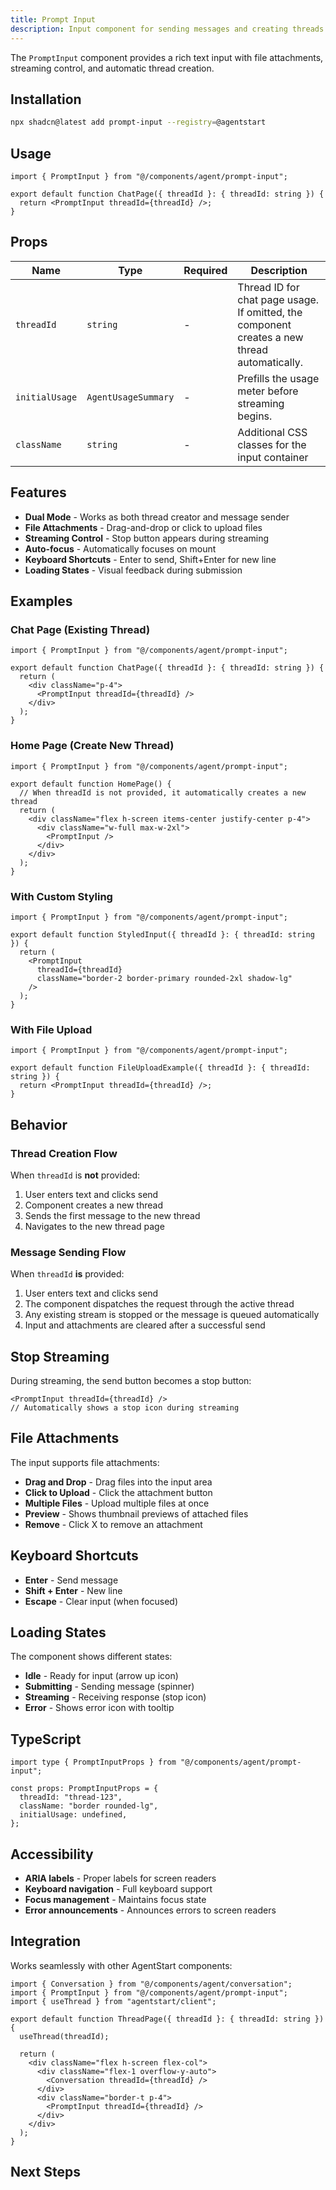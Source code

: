 ```yaml
---
title: Prompt Input
description: Input component for sending messages and creating threads
---
```


The `PromptInput` component provides a rich text input with file attachments, streaming control, and automatic thread creation.

<PromptInputDemo />

## Installation

```bash
npx shadcn@latest add prompt-input --registry=@agentstart
```

## Usage

```tsx
import { PromptInput } from "@/components/agent/prompt-input";

export default function ChatPage({ threadId }: { threadId: string }) {
  return <PromptInput threadId={threadId} />;
}
```

## Props

| Name | Type | Required | Description |
|------|------|----------|-------------|
| `threadId` | `string` | - | Thread ID for chat page usage. If omitted, the component creates a new thread automatically. |
| `initialUsage` | `AgentUsageSummary` | - | Prefills the usage meter before streaming begins. |
| `className` | `string` | - | Additional CSS classes for the input container |

## Features

- **Dual Mode** - Works as both thread creator and message sender
- **File Attachments** - Drag-and-drop or click to upload files
- **Streaming Control** - Stop button appears during streaming
- **Auto-focus** - Automatically focuses on mount
- **Keyboard Shortcuts** - Enter to send, Shift+Enter for new line
- **Loading States** - Visual feedback during submission

## Examples

### Chat Page (Existing Thread)

```tsx
import { PromptInput } from "@/components/agent/prompt-input";

export default function ChatPage({ threadId }: { threadId: string }) {
  return (
    <div className="p-4">
      <PromptInput threadId={threadId} />
    </div>
  );
}
```

### Home Page (Create New Thread)

```tsx
import { PromptInput } from "@/components/agent/prompt-input";

export default function HomePage() {
  // When threadId is not provided, it automatically creates a new thread
  return (
    <div className="flex h-screen items-center justify-center p-4">
      <div className="w-full max-w-2xl">
        <PromptInput />
      </div>
    </div>
  );
}
```

### With Custom Styling

```tsx
import { PromptInput } from "@/components/agent/prompt-input";

export default function StyledInput({ threadId }: { threadId: string }) {
  return (
    <PromptInput
      threadId={threadId}
      className="border-2 border-primary rounded-2xl shadow-lg"
    />
  );
}
```

### With File Upload

```tsx
import { PromptInput } from "@/components/agent/prompt-input";

export default function FileUploadExample({ threadId }: { threadId: string }) {
  return <PromptInput threadId={threadId} />;
}
```

## Behavior

### Thread Creation Flow

When `threadId` is **not** provided:

1. User enters text and clicks send
2. Component creates a new thread
3. Sends the first message to the new thread
4. Navigates to the new thread page

### Message Sending Flow

When `threadId` **is** provided:

1. User enters text and clicks send
2. The component dispatches the request through the active thread
3. Any existing stream is stopped or the message is queued automatically
4. Input and attachments are cleared after a successful send

## Stop Streaming

During streaming, the send button becomes a stop button:

```tsx
<PromptInput threadId={threadId} />
// Automatically shows a stop icon during streaming
```

## File Attachments

The input supports file attachments:

- **Drag and Drop** - Drag files into the input area
- **Click to Upload** - Click the attachment button
- **Multiple Files** - Upload multiple files at once
- **Preview** - Shows thumbnail previews of attached files
- **Remove** - Click X to remove an attachment

## Keyboard Shortcuts

- **Enter** - Send message
- **Shift + Enter** - New line
- **Escape** - Clear input (when focused)

## Loading States

The component shows different states:

- **Idle** - Ready for input (arrow up icon)
- **Submitting** - Sending message (spinner)
- **Streaming** - Receiving response (stop icon)
- **Error** - Shows error icon with tooltip

## TypeScript

```tsx
import type { PromptInputProps } from "@/components/agent/prompt-input";

const props: PromptInputProps = {
  threadId: "thread-123",
  className: "border rounded-lg",
  initialUsage: undefined,
};
```

## Accessibility

- **ARIA labels** - Proper labels for screen readers
- **Keyboard navigation** - Full keyboard support
- **Focus management** - Maintains focus state
- **Error announcements** - Announces errors to screen readers

## Integration

Works seamlessly with other AgentStart components:

```tsx
import { Conversation } from "@/components/agent/conversation";
import { PromptInput } from "@/components/agent/prompt-input";
import { useThread } from "agentstart/client";

export default function ThreadPage({ threadId }: { threadId: string }) {
  useThread(threadId);

  return (
    <div className="flex h-screen flex-col">
      <div className="flex-1 overflow-y-auto">
        <Conversation threadId={threadId} />
      </div>
      <div className="border-t p-4">
        <PromptInput threadId={threadId} />
      </div>
    </div>
  );
}
```

## Next Steps

<Cards>
  <Card title="Conversation" href="/docs/components/conversation" />
  <Card title="Sidebar" href="/docs/components/sidebar" />
  <Card title="Provider" href="/docs/components/provider" />
</Cards>
